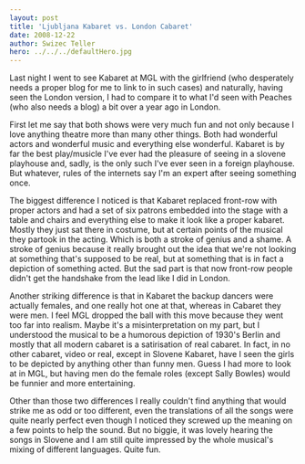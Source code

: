 ```yaml
---
layout: post
title: 'Ljubljana Kabaret vs. London Cabaret'
date: 2008-12-22
author: Swizec Teller
hero: ../../../defaultHero.jpg
---
```

Last night I went to see Kabaret at MGL with the girlfriend (who desperately needs a proper blog for me to link to in such cases) and naturally, having seen the London version, I had to compare it to what I'd seen with Peaches (who also needs a blog) a bit over a year ago in London.

First let me say that both shows were very much fun and not only because I love anything theatre more than many other things. Both had wonderful actors and wonderful music and everything else wonderful. Kabaret is by far the best play/musicle I've ever had the pleasure of seeing in a slovene playhouse and, sadly, is the only such I've ever seen in a foreign playhouse. But whatever, rules of the internets say I'm an expert after seeing something once.

The biggest difference I noticed is that Kabaret replaced front-row with proper actors and had a set of six patrons embedded into the stage with a table and chairs and everything else to make it look like a proper kabaret. Mostly they just sat there in costume, but at certain points of the musical they partook in the acting. Which is both a stroke of genius and a shame. A stroke of genius because it really brought out the idea that we're not looking at something that's supposed to be real, but at something that is in fact a depiction of something acted. But the sad part is that now front-row people didn't get the handshake from the lead like I did in London.

Another striking difference is that in Kabaret the backup dancers were actually females, and one really hot one at that, whereas in Cabaret they were men. I feel MGL dropped the ball with this move because they went too far into realism. Maybe it's a misinterpretation on my part, but I understood the musical to be a humorous depiction of 1930's Berlin and mostly that all modern cabaret is a satirisation of real cabaret. In fact, in no other cabaret, video or real, except in Slovene Kabaret, have I seen the girls to be depicted by anything other than funny men. Guess I had more to look at in MGL, but having men do the female roles (except Sally Bowles) would be funnier and more entertaining.

Other than those two differences I really couldn't find anything that would strike me as odd or too different, even the translations of all the songs were quite nearly perfect even though I noticed they screwed up the meaning on a few points to help the sound. But no biggie, it was lovely hearing the songs in Slovene and I am still quite impressed by the whole musical's mixing of different languages. Quite fun.
